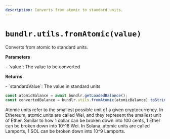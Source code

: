 ```yaml
---
description: Converts from atomic to standard units.
---
```



# `bundlr.utils.fromAtomic(value)`

Converts from atomic to standard units.

**Parameters**

<div className="-mt-5" />- `value`: The value to be converted

**Returns**

<div className="-mt-5" />- `standardValue`: The value in standard units

```js
const atomicBalance = await bundlr.getLoadedBalance();
const convertedBalance = bundlr.utils.fromAtomic(atomicBalance).toString();
```

<Callout type="info" emoji="ℹ️">
  Atomic units refer to the smallest possible unit of a given cryptocurrency. In
  Ethereum, atomic units are called Wei, and they represent the smallest unit of
  Ether. Similar to how 1 dollar can be broken down into 100 cents, 1 Ether can
  be broken down into 10^18 Wei. In Solana, atomic units are called Lamports, 1
  SOL can be broken down into 10^9 Lamports.
</Callout>
